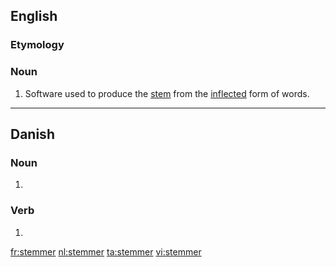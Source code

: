 ==English==
{{wikipedia|stemming}}
===Etymology===
{{suffix|stem|er}}

===Noun===
{{en-noun}}
# {{context|computing|linguistics|lang=en}} Software used to produce the [[stem]] from the [[inflected]] form of words.

----

==Danish==

===Noun===
{{head|da|noun form|g=c}}

# {{form of|plural indefinite|stemme|lang=da}}

===Verb===
{{head|da|verb form}}

# {{form of|present tense|stemme|lang=da}}

[[fr:stemmer]]
[[nl:stemmer]]
[[ta:stemmer]]
[[vi:stemmer]]